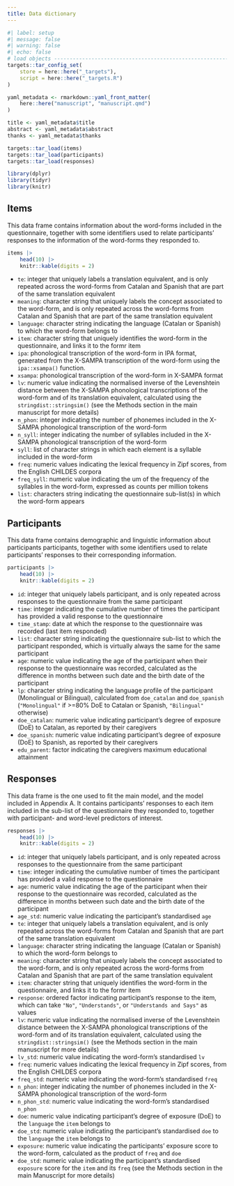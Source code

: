 ---
title: Data dictionary
---

```{r setup}
#| label: setup
#| message: false
#| warning: false
#| echo: false
# load objects -----------------------------------------------------------------
targets::tar_config_set(
    store = here::here("_targets"),
    script = here::here("_targets.R")
)

yaml_metadata <- rmarkdown::yaml_front_matter(
    here::here("manuscript", "manuscript.qmd")
)

title <- yaml_metadata$title
abstract <- yaml_metadata$abstract
thanks <- yaml_metadata$thanks

targets::tar_load(items)
targets::tar_load(participants)
targets::tar_load(responses)

library(dplyr)
library(tidyr)
library(knitr)

```

::: {.panel-tabset}

## Items

This data frame contains information about the word-forms included in the questionnaire, together with some identifiers used to relate participants' responses to the information of the word-forms they responded to.


```{r items}
items |>
    head(10) |>
    knitr::kable(digits = 2)
```

* `te`: integer that uniquely labels a translation equivalent, and is only repeated across the word-forms from Catalan and Spanish that are part of the same translation equivalent
* `meaning`: character string that uniquely labels the concept associated to the word-form, and is only repeated across the word-forms from Catalan and Spanish that are part of the same translation equivalent
* `language`: character string indicating the language (Catalan or Spanish) to which the word-form belongs to 
* `item`: character string that uniquely identifies the word-form in the questionnaire, and links it to the formr item
* `ipa`: phonological transcription of the word-form in IPA format, generated from the X-SAMPA transcription of the word-form using the `ipa::xsampa()` function.
* `xsampa`: phonological transcription of the word-form in X-SAMPA format
* `lv`: numeric value indicating the normalised inverse of the Levenshtein distance between the X-SAMPA phonological transcriptions of the word-form and of its translation equivalent, calculated using the `stringdist::stringsim()` (see the Methods section in the main manuscript for more details)
* `n_phon`: integer indicating the number of phonemes included in the X-SAMPA phonological transcription of the word-form
* `n_syll`: integer indicating the number of syllables included in the X-SAMPA phonological transcription of the word-form
* `syll`: list of character strings in which each element is a syllable included in the word-form
* `freq`: numeric values indicating the lexical frequency in Zipf scores, from the English CHILDES corpora
* `freq_syll`: numeric value indicating the um of the frequency of the syllables in the word-form, expressed as counts per million tokens
* `list`: characters string indicating the questionnaire sub-list(s) in which the word-form appears


## Participants

This data frame contains demographic and linguistic information about participants participants, together with some identifiers used to relate participants' responses to their corresponding information.


```{r participants}
participants |>
    head(10) |>
    knitr::kable(digits = 2)
```

* `id`: integer that uniquely labels participant, and is only repeated across responses to the questionnaire from the same participant
* `time`: integer indicating the cumulative number of times the participant has provided a valid response to the questionnaire
* `time_stamp`: date at which the response to the questionnaire was recorded (last item responded)
* `list`: character string indicating the questionnaire sub-list to which the participant responded, which is virtually always the same for the same participant
* `age`: numeric value indicating the age of the participant when their response to the questionnaire was recorded, calculated as the difference in months between such date and the birth date of the participant
* `lp`: character string indicating the language profile of the participant (Monolingual or Bilingual), calculated from `doe_catalan` and `doe_spanish` (`"Monolingual"` if >=80% DoE to Catalan or Spanish, `"Bilingual"` otherwise)
* `doe_catalan`: numeric value indicating participant's degree of exposure (DoE) to Catalan, as reported by their caregivers
* `doe_spanish`: numeric value indicating participant's degree of exposure (DoE) to Spanish, as reported by their caregivers
* `edu_parent`: factor indicating the caregivers maximum educational attainment

## Responses

This data frame is the one used to fit the main model, and the model included in Appendix A. It contains participants' responses to each item included in the sub-list of the questionnaire they responded to, together with participant- and word-level predictors of interest. 

```{r responses}
responses |>
    head(10) |>
    knitr::kable(digits = 2)
```

* `id`: integer that uniquely labels participant, and is only repeated across responses to the questionnaire from the same participant
* `time`: integer indicating the cumulative number of times the participant has provided a valid response to the questionnaire
* `age`: numeric value indicating the age of the participant when their response to the questionnaire was recorded, calculated as the difference in months between such date and the birth date of the participant
* `age_std`: numeric value indicating the participant's standardised `age`
* `te`: integer that uniquely labels a translation equivalent, and is only repeated across the word-forms from Catalan and Spanish that are part of the same translation equivalent
* `language`: character string indicating the language (Catalan or Spanish) to which the word-form belongs to 
* `meaning`: character string that uniquely labels the concept associated to the word-form, and is only repeated across the word-forms from Catalan and Spanish that are part of the same translation equivalent
* `item`: character string that uniquely identifies the word-form in the questionnaire, and links it to the formr item
* `response`: ordered factor indicating participant's response to the item, which can take `"No"`, `"Understands"`, or `"Understands and Says"` as values
* `lv`: numeric value indicating the normalised inverse of the Levenshtein distance between the X-SAMPA phonological transcriptions of the word-form and of its translation equivalent, calculated using the `stringdist::stringsim()` (see the Methods section in the main manuscript for more details)
* `lv_std`: numeric value indicating the word-form's standardised `lv`
* `freq`: numeric values indicating the lexical frequency in Zipf scores, from the English CHILDES corpora
* `freq_std`: numeric value indicating the word-form's standardised `freq`
* `n_phon`: integer indicating the number of phonemes included in the X-SAMPA phonological transcription of the word-form
* `n_phon_std`: numeric value indicating the word-form's standardised `n_phon`
* `doe`: numeric value indicating participant's degree of exposure (DoE) to the `language` the `item` belongs to
* `doe_std`: numeric value indicating the participant's standardised `doe` to the `language` the `item` belongs to
* `exposure`: numeric value indicating the participants' exposure score to the word-form, calculated as the product of `freq` and `doe`
* `doe_std`: numeric value indicating the participant's standardised `exposure` score for the `item` and its `freq` (see the Methods section in the main Manuscript for more details)

:::
